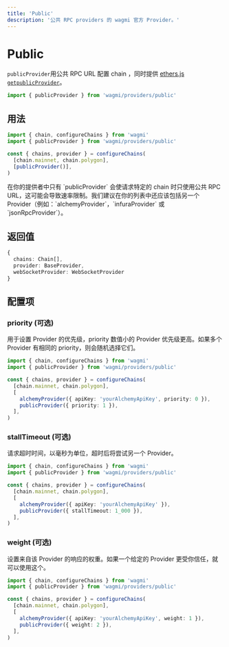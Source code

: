 ```yaml
---
title: 'Public'
description: '公共 RPC providers 的 wagmi 官方 Provider。'
---
```



# Public

`publicProvider`用公共 RPC URL 配置 chain ，同时提供 [ethers.js `getpublicProvider`](https://docs.ethers.io/v5/api/providers/#providers-getpublicProvider)。

```ts
import { publicProvider } from 'wagmi/providers/public'
```

## 用法

```ts
import { chain, configureChains } from 'wagmi'
import { publicProvider } from 'wagmi/providers/public'

const { chains, provider } = configureChains(
  [chain.mainnet, chain.polygon],
  [publicProvider()],
)
```

<Callout type="warning">
  在你的提供者中只有 `publicProvider` 会使请求特定的 chain 时只使用公共 RPC
  URL，这可能会导致速率限制。我们建议在你的列表中还应该包括另一个
  Provider（例如：`alchemyProvider`，`infuraProvider` 或 `jsonRpcProvider`）。
</Callout>

## 返回值

```ts
{
  chains: Chain[],
  provider: BaseProvider,
  webSocketProvider: WebSocketProvider
}
```

## 配置项

### priority (可选)

用于设置 Provider 的优先级，priority 数值小的 Provider 优先级更高。如果多个 Provider 有相同的 priority，则会随机选择它们。

```ts {7-8}
import { chain, configureChains } from 'wagmi'
import { publicProvider } from 'wagmi/providers/public'

const { chains, provider } = configureChains(
  [chain.mainnet, chain.polygon],
  [
    alchemyProvider({ apiKey: 'yourAlchemyApiKey', priority: 0 }),
    publicProvider({ priority: 1 }),
  ],
)
```

### stallTimeout (可选)

请求超时时间，以毫秒为单位，超时后将尝试另一个 Provider。

```ts {8}
import { chain, configureChains } from 'wagmi'
import { publicProvider } from 'wagmi/providers/public'

const { chains, provider } = configureChains(
  [chain.mainnet, chain.polygon],
  [
    alchemyProvider({ apiKey: 'yourAlchemyApiKey' }),
    publicProvider({ stallTimeout: 1_000 }),
  ],
)
```

### weight (可选)

设置来自该 Provider 的响应的权重。如果一个给定的 Provider 更受你信任，就可以使用这个。

```ts {7-8}
import { chain, configureChains } from 'wagmi'
import { publicProvider } from 'wagmi/providers/public'

const { chains, provider } = configureChains(
  [chain.mainnet, chain.polygon],
  [
    alchemyProvider({ apiKey: 'yourAlchemyApiKey', weight: 1 }),
    publicProvider({ weight: 2 }),
  ],
)
```
